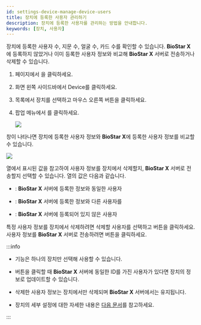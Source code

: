 ```yaml
---
id: settings-device-manage-device-users
title: 장치에 등록한 사용자 관리하기
description: 장치에 등록한 사용자를 관리하는 방법을 안내합니다.
keywords: [장치, 사용자]
---
```


장치에 등록한 사용자 수, 지문 수, 얼굴 수, 카드 수를 확인할 수 있습니다. **BioStar X**에 등록하지 않았거나 이미 등록한 사용자 정보와 비교해 **BioStar X** 서버로 전송하거나 삭제할 수 있습니다.

1. <Cmd sid='shell.header.launcher' /> 페이지에서 <Cmd sid='shell.header.setting' />을 클릭하세요.

1. 화면 왼쪽 사이드바에서 <Cmd>Device</Cmd>를 클릭하세요.

1. <Cmd sid='menu.device.allDeviceGroups' product='2' /> 목록에서 장치를 선택하고 마우스 오른쪽 버튼을 클릭하세요.

1. 팝업 메뉴에서 <Cmd sid='button.manageUsersInDevice' product='2' />를 클릭하세요.

    <Image src='/img/biostarx-setting-device-manage-device-users.png' />

<Cmd sid='device.menu.manageUsersInDevice' product='2' /> 창이 나타나면 장치에 등록한 사용자 정보와 **BioStar X**에 등록한 사용자 정보를 비교할 수 있습니다.

<Image src='/img/biostarx-setting-device-manage-device-users-popup.png' />

<Cmd sid='common.status' product='2' /> 열에서 표시된 값을 참고하여 사용자 정보를 장치에서 삭제할지, **BioStar X** 서버로 전송할지 선택할 수 있습니다. <Cmd sid='common.status' product='2' /> 열의 값은 다음과 같습니다.

* <Cmd sid='user.syncStatus.same' product='2' />: **BioStar X** 서버에 등록한 정보와 동일한 사용자

* <Cmd sid='user.syncStatus.different' product='2' />: **BioStar X** 서버에 등록한 정보와 다른 사용자를

* <Cmd sid='user.syncStatus.same' product='2' />: **BioStar X** 서버에 등록되어 있지 않은 사용자

특정 사용자 정보를 장치에서 삭제하려면 삭제할 사용자를 선택하고 <Cmd sid='button.delete' product='2' /> 버튼을 클릭하세요. 사용자 정보를 **BioStar X** 서버로 전송하려면 <Cmd sid='button.upload' product='2' /> 버튼을 클릭하세요.

:::info

* <Cmd sid='button.manageUsersInDevice' product='2' /> 기능은 하나의 장치만 선택해 사용할 수 있습니다.

* <Cmd sid='button.upload' product='2' /> 버튼을 클릭할 때 **BioStar X** 서버에 동일한 ID를 가진 사용자가 있다면 장치의 정보로 업데이트할 수 있습니다.

* 삭제한 사용자 정보는 장치에서만 삭제되며 **BioStar X** 서버에서는 유지됩니다.

* 장치의 세부 설정에 대한 자세한 내용은 [다음 문서](settings-device-details)를 참고하세요.

:::